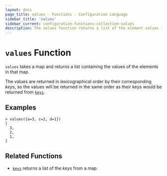 ```yaml
---
layout: docs
page_title: values - Functions - Configuration Language
sidebar_title: 'values'
sidebar_current: configuration-functions-collection-values
description: The values function returns a list of the element values in a given map.
---
```


# `values` Function

`values` takes a map and returns a list containing the values of the elements
in that map.

The values are returned in lexicographical order by their corresponding _keys_,
so the values will be returned in the same order as their keys would be
returned from [`keys`](/docs/from-1.5/functions/collection/keys).

## Examples

```shell
> values({a=3, c=2, d=1})
[
  3,
  2,
  1,
]
```

## Related Functions

- [`keys`](/docs/from-1.5/functions/collection/keys) returns a list of the _keys_ from a map.
